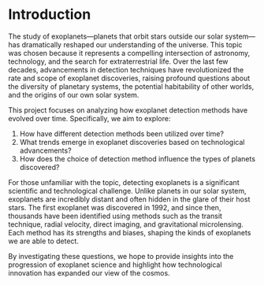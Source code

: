 # Introduction
The study of exoplanets—planets that orbit stars outside our solar system—has dramatically reshaped our understanding of the universe. This topic was chosen because it represents a compelling intersection of astronomy, technology, and the search for extraterrestrial life. Over the last few decades, advancements in detection techniques have revolutionized the rate and scope of exoplanet discoveries, raising profound questions about the diversity of planetary systems, the potential habitability of other worlds, and the origins of our own solar system.

This project focuses on analyzing how exoplanet detection methods have evolved over time. Specifically, we aim to explore:

1.	How have different detection methods been utilized over time?
2.	What trends emerge in exoplanet discoveries based on technological advancements?
3.	How does the choice of detection method influence the types of planets discovered?

For those unfamiliar with the topic, detecting exoplanets is a significant scientific and technological challenge. Unlike planets in our solar system, exoplanets are incredibly distant and often hidden in the glare of their host stars. The first exoplanet was discovered in 1992, and since then, thousands have been identified using methods such as the transit technique, radial velocity, direct imaging, and gravitational microlensing. Each method has its strengths and biases, shaping the kinds of exoplanets we are able to detect.

By investigating these questions, we hope to provide insights into the progression of exoplanet science and highlight how technological innovation has expanded our view of the cosmos.